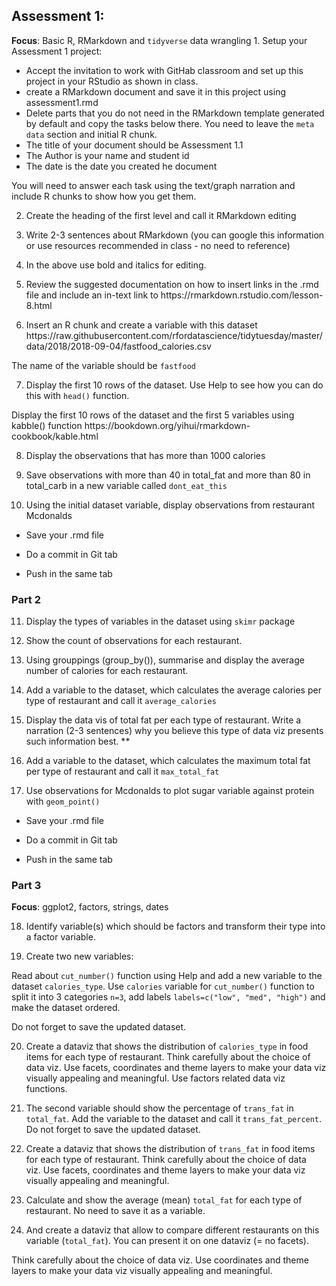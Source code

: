 
## Assessment 1:

**Focus**: Basic R, RMarkdown and `tidyverse` data wrangling
1. Setup your Assessment 1 project:

- Accept the invitation to work with GitHab classroom and set up this project in your RStudio as shown in class.
- create a RMarkdown document and save it in this project using assessment1.rmd
- Delete parts that you do not need in the RMarkdown template generated by default and copy the tasks below there. You need to leave the `meta data` section and initial R chunk.
- The title of your document should be Assessment 1.1
- The Author is your name and student id
- The date is the date you created he document

You will need to answer each task using the text/graph narration and include R chunks to show how you get them.

2. Create the heading of the first level and call it RMarkdown editing

3. Write 2-3 sentences about RMarkdown (you can google this information or use resources recommended in class - no need to reference)

4. In the above use bold and italics for editing.

5. Review the suggested documentation on how to insert links in the .rmd file and include an in-text link to https://rmarkdown.rstudio.com/lesson-8.html

6. Insert an R chunk and create a variable with this dataset
https://raw.githubusercontent.com/rfordatascience/tidytuesday/master/data/2018/2018-09-04/fastfood_calories.csv

The name of the variable should be `fastfood`

7. Display the first 10 rows of the dataset. Use Help to see how you can do this with `head()` function.

Display the first 10 rows of the dataset and the first 5 variables using kabble() function  https://bookdown.org/yihui/rmarkdown-cookbook/kable.html 

8. Display the observations that has more than 1000 calories

9. Save observations with more than 40 in total_fat and more than 80 in total_carb in a new variable called `dont_eat_this`

10. Using the initial dataset variable, display observations from restaurant Mcdonalds

- Save your .rmd file 

- Do a commit in Git tab

- Push in the same tab


### Part 2


11. Display the types of variables in the dataset using `skimr` package

12. Show the count of observations for each restaurant.

13. Using grouppings (group_by()), summarise and display the average number of calories for each restaurant.

14. Add a variable to the dataset, which calculates the average calories per type of restaurant and call it `average_calories` 

15. Display the data vis of total fat per each type of restaurant. Write a narration (2-3 sentences) why you believe this type of data viz presents such information best. **

16. Add a variable to the dataset, which calculates the maximum total fat per type of restaurant and call it `max_total_fat` 

17. Use observations for Mcdonalds to plot sugar variable against protein with `geom_point()` 

- Save your .rmd file 

- Do a commit in Git tab

- Push in the same tab


### Part 3

**Focus**: ggplot2, factors, strings, dates  

18. Identify variable(s) which should be factors and transform their type into a factor variable.

19. Create two new variables:

Read about `cut_number()` function using Help and add a new variable to the dataset `calories_type`. Use `calories` variable for `cut_number()` function to split it into 3 categories `n=3`, add labels `labels=c("low", "med", "high")` and make the dataset ordered. 

Do not forget to save the updated dataset. 

20. Create a dataviz that shows the distribution of `calories_type` in food items for each type of restaurant. Think carefully about the choice of data viz. Use facets, coordinates and theme layers to make your data viz visually appealing and meaningful. Use factors related data viz functions.

21. The second variable should show the percentage of `trans_fat` in `total_fat`. Add the variable to the dataset and call it `trans_fat_percent`. Do not forget to save the updated dataset. 

22. Create a dataviz that shows the distribution of `trans_fat` in food items for each type of restaurant. Think carefully about the choice of data viz. Use facets, coordinates and theme layers to make your data viz visually appealing and meaningful.

23. Calculate and show the average (mean)  `total_fat` for each type of restaurant. No need to save it as a variable.

24. And create a dataviz that allow to compare different restaurants on this variable (`total_fat`). You can present it on one dataviz (= no facets). 

Think carefully about the choice of data viz. Use coordinates and theme layers to make your data viz visually appealing and meaningful. 


